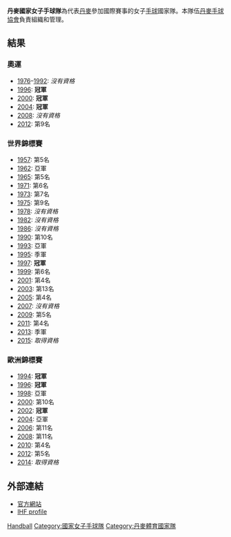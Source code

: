 {{Infobox National handball team
| country = 丹麥
| Name =
| type = W
| Badge = <!-- 檔案不存在 Denmark national handball team logo.png -->
| Nickname =
| Association = [[丹麥手球協會|丹麥手球協會]]
| Coach = [[Jan_Pytlick|Jan Pytlick]]
| Assistant Coach = [[Kim_Jensen|Kim Jensen]]
| Most caps = [[Janne_Kolling|Janne Kolling]] (250)
| Most goals = [[Camilla_Andersen|Camilla Andersen]] (846)
| pattern_la1 = | pattern_b1 = | pattern_ra1 = | leftarm1 = CC0000 | body1 = CC0000 | rightarm1 = CC0000 | shorts1 = FFFFFF | socks1 = FFFFFF
| pattern_la2 = | pattern_b2 = | pattern_ra2 = | leftarm2 = FFFFFF | body2 = FFFFFF | rightarm2 = FFFFFF | shorts2 = CC0000 | socks2 = FFFFFF
| Summer Olympics apps = 4
| Summer Olympics first= 1996
| Summer Olympics best = 金牌 ([[1996年夏季奧林匹克運動會女子手球比賽|1996]], [[2000年夏季奧林匹克運動會女子手球比賽|2000]], [[2004年夏季奧林匹克運動會女子手球比賽|2004]])
| World cup apps = 18
| World cup first = 1957
| World cup best = 冠軍 ([[1997年世界女子手球錦標賽|1997]])
| Regional name = [[歐洲女子手球錦標賽|歐洲錦標賽]]
| Regional cup apps = 11
| Regional cup first = [[1994年歐洲女子手球錦標賽|1994]]
| Regional cup best = 冠軍 ([[1994年歐洲女子手球錦標賽|1994]], [[1996年歐洲女子手球錦標賽|1996]], [[2002年歐洲女子手球錦標賽|2002]])
}}

'''丹麥國家女子手球隊'''為代表[[丹麥|丹麥]]參加國際賽事的女子[[手球|手球]]國家隊。本隊伍[[丹麥手球協會|丹麥手球協會]]負責組織和管理。

==結果==

===奧運===
* [[1976年夏季奧林匹克運動會手球比賽|1976]]–[[1992年夏季奧林匹克運動會女子手球比賽|1992]]: ''沒有資格''
* [[1996年夏季奧林匹克運動會女子手球比賽|1996]]: '''冠軍'''
* [[2000年夏季奧林匹克運動會女子手球比賽|2000]]: '''冠軍'''
* [[2004年夏季奧林匹克運動會女子手球比賽|2004]]: '''冠軍'''
* [[2008年夏季奧林匹克運動會女子手球比賽|2008]]: ''沒有資格''
* [[2012年夏季奧林匹克運動會女子手球比賽|2012]]: 第9名

===世界錦標賽===
* [[1957年世界女子手球錦標賽|1957]]: 第5名
* [[1962年世界女子手球錦標賽|1962]]: 亞軍
* [[1965年世界女子手球錦標賽|1965]]: 第5名
* [[1971年世界女子手球錦標賽|1971]]: 第6名
* [[1973年世界女子手球錦標賽|1973]]: 第7名
* [[1975年世界女子手球錦標賽|1975]]: 第9名
* [[1978年世界女子手球錦標賽|1978]]: ''沒有資格''
* [[1982年世界女子手球錦標賽|1982]]: ''沒有資格''
* [[1986年世界女子手球錦標賽|1986]]: ''沒有資格''
* [[1990年世界女子手球錦標賽|1990]]: 第10名
* [[1993年世界女子手球錦標賽|1993]]: 亞軍
* [[1995年世界女子手球錦標賽|1995]]: 季軍
* [[1997年世界女子手球錦標賽|1997]]: '''冠軍'''
* [[1999年世界女子手球錦標賽|1999]]: 第6名
* [[2001年世界女子手球錦標賽|2001]]: 第4名
* [[2003年世界女子手球錦標賽|2003]]: 第13名
* [[2005年世界女子手球錦標賽|2005]]: 第4名
* [[2007年世界女子手球錦標賽|2007]]: ''沒有資格''
* [[2009年世界女子手球錦標賽|2009]]: 第5名
* [[2011年世界女子手球錦標賽|2011]]: 第4名
* [[2013年世界女子手球錦標賽|2013]]: 季軍
* [[2015年世界女子手球錦標賽|2015]]: ''取得資格''

===歐洲錦標賽===
* [[1994年歐洲女子手球錦標賽|1994]]: '''冠軍'''
* [[1996年歐洲女子手球錦標賽|1996]]: '''冠軍'''
* [[1998年歐洲女子手球錦標賽|1998]]: 亞軍
* [[2000年歐洲女子手球錦標賽|2000]]: 第10名
* [[2002年歐洲女子手球錦標賽|2002]]: '''冠軍'''
* [[2004年歐洲女子手球錦標賽|2004]]: 亞軍
* [[2006年歐洲女子手球錦標賽|2006]]: 第11名
* [[2008年歐洲女子手球錦標賽|2008]]: 第11名
* [[2010年歐洲女子手球錦標賽|2010]]: 第4名
* [[2012年歐洲女子手球錦標賽|2012]]: 第5名
* [[2014年歐洲女子手球錦標賽|2014]]: ''取得資格''

==外部連結==
* [http://www.dhf.dk 官方網站]{{Wayback|url=http://www.dhf.dk/ |date=20201212173711 }}
* [https://web.archive.org/web/20140707115822/http://ihf.info/TheIHF/ContinentalFederations/EuropeanHandballFederationEHF/ListofFederations/DanskHaandboldForbund/tabid/4273/Default.aspx IHF profile]

[[Category:丹麥手球|Handball]]
[[Category:國家女子手球隊|Category:國家女子手球隊]]
[[Category:丹麥體育國家隊|Category:丹麥體育國家隊]]